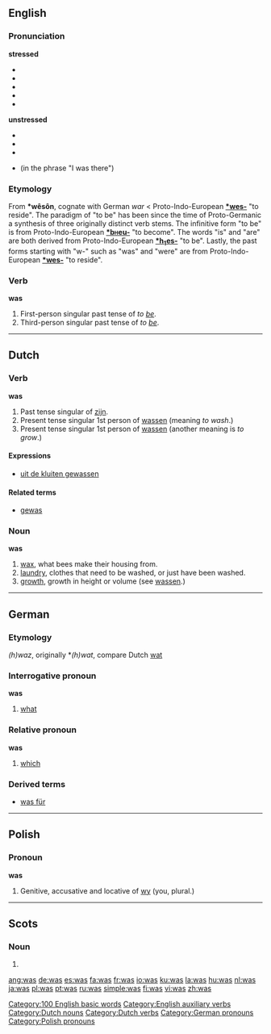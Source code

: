 {{see|wąs}}
{{wikipedia}}
==English==

{{rank|in|I|that|8|was|he|his|with}}

===Pronunciation===
'''stressed'''
*{{IPA|/wɒz/, /wʌz/}}
*{{SAMPA|/wQz/, /wVz/}}
*{{AHD|wŏz, wŭz}}
*{{audio|en-us-was-stressed.ogg|Audio (US)}}
*{{rhymes|ɒz}}

'''unstressed'''
*{{IPA|/wəz/}}
*{{SAMPA|/w@z/}}
*{{AHD|wəz}}
*{{audio|en-us-was-unstressed.ogg|Audio (US)}} (in the phrase "I was there")

===Etymology===
From {{Ger.}} '''*wêsôn''', cognate with German ''war'' < Proto-Indo-European '''[[Wiktionary Appendix:Proto-Indo-European roots|*wes-]]''' "to reside". The paradigm of "to be" has been since the time of Proto-Germanic a synthesis of three originally distinct verb stems. The infinitive form "to be" is from Proto-Indo-European '''[[Wiktionary Appendix:Proto-Indo-European roots|*b<font size=-2>H</font>eu-]]''' "to become". The words "is" and "are" are both derived from Proto-Indo-European '''[[Wiktionary Appendix:Proto-Indo-European roots|*h<sub>1</sub>es-]]''' "to be". Lastly, the past forms starting with "w-" such as "was" and "were" are from Proto-Indo-European '''[[Wiktionary Appendix:Proto-Indo-European roots|*wes-]]''' "to reside".

===Verb===
'''was'''

#First-person singular past tense of ''to [[be]]''.
#Third-person singular past tense of ''to [[be]]''.

[[Category:100 English basic words]]
[[Category:English auxiliary verbs]]

----

==Dutch==

===Verb===
'''was'''

# Past tense singular of [[zijn]].
# Present tense singular 1st person of [[wassen]] (meaning ''to wash''.)
# Present tense singular 1st person of [[wassen]] (another meaning is ''to grow''.)

====Expressions====
*[[uit de kluiten gewassen]]

====Related terms====
*[[gewas]] {{n}}

===Noun===
'''was'''

# [[wax]], what bees make their housing from.
# [[laundry]], clothes that need to be washed, or just have been washed.
# [[growth]], growth in height or volume (see [[wassen]].)

[[Category:Dutch nouns]]
[[Category:Dutch verbs]]

----

==German==

===Etymology===
{{OHG.|de}} ''(h)waz'', originally *''(h)wat'', compare Dutch [[wat]]

===Interrogative pronoun===
'''was'''

# [[what]]

===Relative pronoun===
'''was'''

# [[which]]

===Derived terms===
*[[was für]]

[[Category:German pronouns]]

----

==Polish==

===Pronoun===
'''was'''

# Genitive, accusative and locative of [[wy]] (you, plural.)

[[Category:Polish pronouns]]

----

==Scots==

===Noun===
{{sco-pl}}

# {{plural of|[[wa]]|lang=Scots}}

[[ang:was]]
[[de:was]]
[[es:was]]
[[fa:was]]
[[fr:was]]
[[io:was]]
[[ku:was]]
[[la:was]]
[[hu:was]]
[[nl:was]]
[[ja:was]]
[[pl:was]]
[[pt:was]]
[[ru:was]]
[[simple:was]]
[[fi:was]]
[[vi:was]]
[[zh:was]]